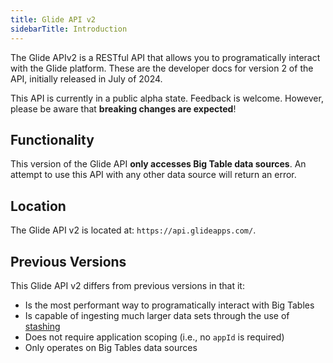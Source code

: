 ```yaml
---
title: Glide API v2
sidebarTitle: Introduction
---
```


The Glide APIv2 is a RESTful API that allows you to programatically interact with the Glide platform. These are the developer docs for version 2 of the API, initially released in July of 2024.

<Warning>This API is currently in a public alpha state. Feedback is welcome. However, please be aware that **breaking changes are expected**!</Warning>

## Functionality

This version of the Glide API **only accesses Big Table data sources**. An attempt to use this API with any other data source will return an error.

## Location

The Glide API v2 is located at: `https://api.glideapps.com/`.

## Previous Versions

This Glide API v2 differs from previous versions in that it:

- Is the most performant way to programatically interact with Big Tables
- Is capable of ingesting much larger data sets through the use of [stashing](/api-reference/v2/stashing/introduction)
- Does not require application scoping (i.e., no `appId` is required)
- Only operates on Big Tables data sources